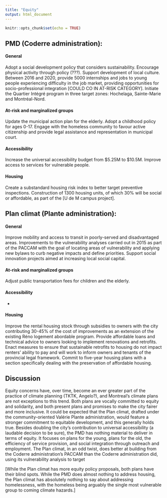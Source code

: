 ```yaml
---
title: "Equity"
output: html_document
---
```


```r
knitr::opts_chunk$set(echo = TRUE)
```

## PMD (Coderre administration): 

#### General

Adopt a social development policy that considers sustainability. Encourage physical activity through policy (???). Support development of local culture. Between 2016 and 2020, provide 5000 internships and jobs to young people experiencing difficulty in the job market, providing opportunities for socio-professional integration [COULD CO IN AT-RISK CATEGORY]. Initiate the Quartier Intégré program in 
three target zones: Hochelaga, Sainte-Marie and Montréal-Nord.  

#### At-risk and marginalized groups

Update the municipal action plan for the elderly. Adopt a childhood policy for ages 0-17. Engage with the homeless community to favour active citizenship and provide legal assistance and representation in municipal court.

#### Accessibility

Increase the universal accessibility budget from $5.25M to $10.5M. Improve access to services for vulnerable people.

#### Housing

Create a substandard housing risk index to better target preventive inspections. Construction of 1300 housing units, of which 30% will be social or affordable, as part of the [U de M campus project].
 
## Plan climat (Plante administration): 

#### General

Improve mobility and access to transit in poorly-served and disadvantaged areas. Improvements to the vulnerability analyses carried out in 2015 as part of the PACCAM with the goal of locating areas of vulnerability and applying new bylaws to curb negative impacts and define priorities. Support social innovation projects aimed at increasing local social capital.

#### At-risk and marginalized groups

Adjust public transportation fees for children and the elderly.

#### Accessibility

-

#### Housing

Improve the rental housing stock through subsidies to owners with the city contributing 30-45% of the cost of improvements as an extension of the existing Réno logement abordable program. Provide affordable loans and technical advice to owners looking to implement renovations and retrofits. Enact measures to ensure that sustainable retrofits to housing do not impact renters’ ability to pay and will work to inform owners and tenants of the provincial legal framework. Commit to five-year housing plans with a section specifically dealing with the preservation of affordable housing.

## Discussion

Equity concerns have, over time, become an ever greater part of the practice of climate planning (TKTK, Angelo?), and Montreal’s climate plans are not exceptions to this trend. Both plans are vocally committed to equity and solidarity, and both present plans and promises to make the city fairer and more inclusive. It could be expected that the Plan climat, drafted under the community-oriented Valérie Plante administration, would feature a stronger commitment to equitable development, and this generally holds true. Besides doubling the city’s contribution to universal accessibility (a laudable decision to be sure), the PMD has nothing material to deliver in terms of equity. It focuses on plans for the young, plans for the old, the efficiency of service provision, and social integration through outreach and employment. The Plan climat, in an odd twist, does better at building from the Coderre administration’s PACCAM than the Coderre administration did, using its vulnerability analysis to target 

[While the Plan climat has more equity policy proposals, both plans have their blind spots. While the PMD does almost nothing to address housing, the Plan climat has absolutely nothing to say about addressing homelessness, with the homeless being arguably the single most vulnerable group to coming climate hazards.]
